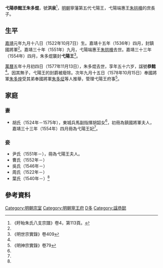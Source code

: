 '''弋陽恭懿王朱多焜'''{{BD|1522年|10月7日|1577年|11月13日|catIdx=Z朱}}，號'''洪泉'''<ref name=xy>《盱眙朱氏八支宗譜》卷4，第113頁。</ref>，[[明朝|明朝]]寧藩第五代弋陽王，弋陽端惠王[[朱拱樻|朱拱樻]]的庶長子。

==生平==
[[嘉靖|嘉靖]]元年九月十八日（1522年10月7日）生。嘉靖十五年（1536年）四月，封鎮國將軍<ref name=xy/>。嘉靖三十年（1551年）九月，弋陽端惠王[[朱拱樻|朱拱樻]]去世。嘉靖三十三年（1554年）四月，朱多焜襲封'''弋陽王'''<ref name=s409>《明世宗實錄》卷409</ref>。

[[萬曆|萬曆]]五年十月初四日（1577年11月13日），朱多焜去世，享年五十六岁，諡號'''恭懿'''<ref name=xy/>。因其無子，弋陽王的封爵被廢除。次年九月十五日（1578年10月15日）奉國將軍[[朱多煌|朱多煌]]受其弟奉國將軍[[朱多炡|朱多炡]]等人推舉，管理弋陽王府事<ref>《明神宗實錄》卷79</ref>。

==家庭==
===妻===
*胡氏（1524年－1575年），東城兵馬副指揮胡韶女<ref name=xy/>，初冊為鎮國將軍夫人，嘉靖三十三年（1554年）四月冊為弋陽王妃<ref name=s409/>。

===妾===
*尹氏（1551年－），冊為弋陽王夫人。
*曹氏（1552年－）
*吳氏（1546年－）
*周氏（1522年－）
*葉氏（1540年－）<ref name=xy/>

== 參考資料 ==
{{reflist|2}}

{{s-start}}
{{s-bef|before=父端惠王[[朱拱樻|朱拱樻]]}}
{{s-ttl|title=[[明朝藩王列表_(寧王系)#弋陽國|明弋陽國國王]]|years=1554年－1577年}}
{{s-none|無|無子，國除}}
{{end}}

[[Category:明朝宗室|Category:明朝宗室]]
[[Category:明朝寧王府|Category:明朝寧王府]]
[[Category:朱姓|D多]]
[[Category:諡恭懿|Category:諡恭懿]]